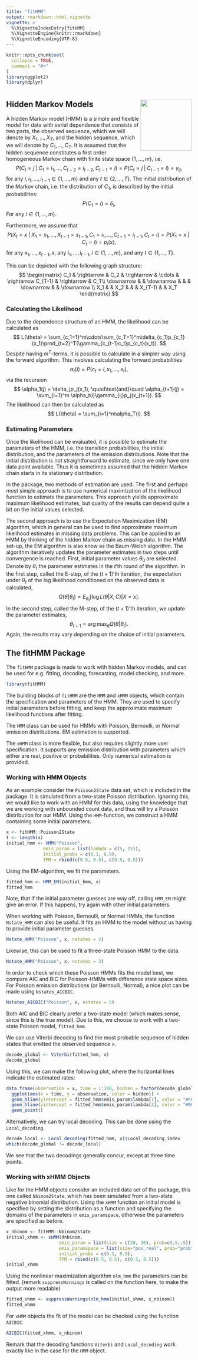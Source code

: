 ```yaml
---
title: "fitHMM"
output: rmarkdown::html_vignette
vignette: >
  %\VignetteIndexEntry{fitHMM}
  %\VignetteEngine{knitr::rmarkdown}
  %\VignetteEncoding{UTF-8}
---
```


```r
knitr::opts_chunk$set(
  collapse = TRUE,
  comment = "#>"
)
library(ggplot2)
library(dplyr)
```
# <img src='logo.svg' align="right" height="139" />

## Hidden Markov Models
A hidden Markov model (HMM) is a simple and flexible model for data with serial dependence that consists of two parts, the observed sequence, which we will denote by $X_1,\dots,X_T$, and the hidden sequence, which we will denote by $C_1,\dots, C_T$.
It is assumed that the hidden sequence constitutes a first order homogeneous Markov chain with finite state space $\{1,\dots,m\}$, i.e.
$$
P(C_t = j\;\vert\;C_1 = i_1,\dots, C_{t-2}=i_{t-2}, C_{t-1} = i) = P(C_t=j\;\vert\; C_{t-1} = i) = \gamma_{ij},
$$
for any $i,i_1,\dots,i_{t-1}\in\{1,\dots,m\}$ and any $t\in\{2,\dots,T\}$. The initial distribution of the Markov chain, i.e. the distribution of $C_1$, is described by the initial probabilities:
$$
P(C_1 = i) = \delta_i,
$$
For any $i\in\{1,\dots,m\}$.

Furthermore, we assume that
$$
P(X_t=x\;\vert\; X_1=x_1,\dots, X_{t-1}=x_{t-1}, C_1=i_1,\dots,C_{t-1}=i_{t-1}, C_t=i)
= P(X_1=x\;\vert\; C_t=i) = p_i(x),
$$
for any $x_1,\dots,x_{t-1},x$, any $i_1,\dots,i_{t-1},i\in\{1,\dots,m\}$, and any $t\in\{1,\dots,T\}$.

This can be depicted with the following graph structure:
$$
\begin{matrix}
C_1 & \rightarrow & C_2 & \rightarrow & \cdots & \rightarrow C_{T-1} & \rightarrow & C_T\\
\downarrow & & \downarrow & & & \downarrow & & \downarrow \\
X_1 & & X_2 & & & X_{T-1} & & X_T
\end{matrix}
$$

### Calculating the Likelihood
Due to the dependence structure of an HMM, the likelihood can be calculated as
$$
L(\theta) = \sum_{c_1=1}^m\cdots\sum_{c_T=1}^m\delta_{c_1}p_{c_1}(x_1)\prod_{t=2}^T(\gamma_{c_{t-1}c_t}p_{c_t}(x_t)).
$$
Despite having $m^T$-terms, it is possible to calculate in a simpler way using the forward algorithm. This involves calculating the forward probabilities
$$
\alpha_t(i) = P(c_t=i,x_1,\dots,x_t),
$$
via the recursion
$$
\alpha_1(j) = \delta_jp_j(x_1), \quad\text{and}\quad
\alpha_{t+1}(j) = \sum_{i=1}^m \alpha_t(i)\gamma_{ij}p_j(x_{t+1}).
$$
The likelihood can then be calculated as
$$
L(\theta) = \sum_{i=1}^m\alpha_T(i).
$$

### Estimating Parameters
Once the likelihood can be evaluated, it is possible to estimate the parameters of the HMM, i.e. the transition probabilities, the initial distribution, and the parameters of the emission distributions. Note that the initial distribution is not straightforward to estimate, since we only have one data point available. Thus it is sometimes assumed that the hidden Markov chain starts in its stationary distribution.

In the package, two methods of estimation are used. The first and perhaps most simple approach is to use numerical maximization of the likelihood function to estimate the parameters. This approach yields approximate maximum likelihood estimates, but quality of the results can depend quite a bit on the initial values selected.

The second approach is to use the Expectation Maximization (EM) algorithm, which in general can be used to find approximate maximum likelihood estimates in missing data problems. This can be applied to an HMM by thinking of the hidden Markov chain as missing data. In the HMM set-up, the EM algorithm is also know as the Baum-Welch algorithm. The algorithm iteratively updates the parameter estimates in two steps until convergence is reached.
First, initial parameter values $\theta_0$ are selected. Denote by $\theta_t$ the parameter estimates in the $t$'th round of the algorithm. In the first step, called the E-step, of the $(t+1)$'th iteration, the expectation under $\theta_t$ of the log likelihood conditioned on the observed data is calculated,
$$
Q(\theta\vert\theta_t) = E_{\theta_t}[\log L(\theta\vert X,C)\vert X=x].
$$
In the second step, called the M-step, of the $(t+1)$'th iteration, we update the parameter estimates,
$$
\theta_{t+1} = \arg\max_{\theta}Q(\theta\vert\theta_t).
$$
Again, the results may vary depending on the choice of initial parameters.




## The fitHMM Package
The `fitHMM` package is made to work with hidden Markov models, and can be used for e.g. fitting, decoding, forecasting, model checking, and more.
```r
library(fitHMM)
```
The building blocks of `fitHMM` are the `HMM` and `xHMM` objects, which contain the specification and parameters of the HMM. They are used to specify initial parameters before fitting, and keep the approximate maximum likelihood functions after fitting.

The `HMM` class can be used for HMMs with Poisson, Bernoulli, or Normal emission distributions. EM estimation is supported.

The `xHMM` class is more flexible, but also requires slightly more user specification. It supports any emission distribution with parameters which either are real, positive or probabilities. Only numerical estimation is provided.


### Working with HMM Objects
As an example consider the `Poisson2State` data set, which is included in the package. It is simulated from a two-state Poisson distribution. Ignoring this, we would like to work with an HMM for this data, using the knowledge that we are working with unbounded count data, and thus will try a Poisson distribution for our HMM.
Using the `HMM`-function, we construct a HMM containing some initial parameters.
```r
x <- fitHMM::Poisson2State
t <- length(x)
initial_hmm <- HMM("Poisson",
              emis_param = list(lambda = c(5, 15)),
              initial_probs = c(0.1, 0.9),
              TPM = rbind(c(0.5, 0.5), c(0.5, 0.5)))
```

Using the EM-algorithm, we fit the parameters.
```r
fitted_hmm <- HMM_EM(initial_hmm, x)
fitted_hmm
```

Note, that if the initial parameter guesses are way off, calling `HMM_EM` might give an error. If this happens, try again with other initial parameters.

When working with Poisson, Bernoulli, or Normal HMMs, the function `Nstate_HMM` can also be useful. It fits an HMM to the model without us having to provide initial parameter guesses.
```r
Nstate_HMM("Poisson", x, nstates = 2)
```
Likewise, this can be used to fit a three-state Poisson HMM to the data.
```r
Nstate_HMM("Poisson", x, nstates = 3)
```
In order to check which these Poisson HMMs fits the model best, we compare AIC and BIC for Poisson-HMMs with difference state space sizes. For Poisson emission distributions (or Bernoulli, Normal), a nice plot can be made using `Nstates_AICBIC`.
```r
Nstates_AICBIC("Poisson", x, nstates = 5)
```

Both AIC and BIC clearly prefer a two-state model (which makes sense, since this is the true model).
Due to this, we choose to work with a two-state Poisson model, `fitted_hmm`.

We can use Viterbi decoding to find the most probable sequence of hidden states that emitted the observed sequence `x`.
```r
decode_global <- Viterbi(fitted_hmm, x)
decode_global
```
Using this, we can make the following plot, where the horizontal lines indicate the estimated rates:
```r
data.frame(observation = x, time = 1:100, hidden = factor(decode_global)) %>%
  ggplot(aes(x = time, y = observation, color = hidden)) +
  geom_hline(yintercept = fitted_hmm$emis_param$lambda[1], color = "#F8766D") +
  geom_hline(yintercept = fitted_hmm$emis_param$lambda[2], color = "#00BFC4") +
  geom_point()
```

Alternatively, we can try local decoding. This can be done using the `Local_decoding`.
```r
decode_local <- Local_decoding(fitted_hmm, x)$Local_decoding_index
which(decode_global != decode_local)
```
We see that the two decodings generally concur, except at three time points.


### Working with xHMM Objects
Like for the HMM objects consider an included data set of the package, this one called `Nbinom2State`, which has been simulated from a two-state negative binomial distribution. Using the `xHMM` function an initial model is specified by setting the distribution as a function and specifying the domains of the parameters in `emis_paramspace`, otherwise the parameters are specified as before.
```r
x_nbinom <- fitHMM::Nbinom2State
initial_xhmm <- xHMM(dnbinom,
                    emis_param = list(size = c(20, 30), prob=c(.5,.5)),
                    emis_paramspace = list(size="pos_real", prob="prob"),
                    initial_probs = c(0.1, 0.9),
                    TPM = rbind(c(0.5, 0.5), c(0.5, 0.5)))
initial_xhmm
```
Using the nonlinear maximization algorithm `nlm_hmm` the parameters can be fitted. (remark `suppressWarnings` is called on the function here, to make the output more readable)
```r
fitted_xhmm <- suppressWarnings(nlm_hmm(initial_xhmm, x_nbinom))
fitted_xhmm
```
For `xHMM` objects the fit of the model can be checked using the function `AICBIC`.
```r
AICBIC(fitted_xhmm, x_nbinom)
```
Remark that the decoding functions `Viterbi` and `Local_decoding` work exactly like in the case for the `HMM` object.